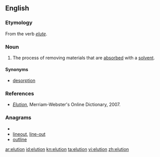 ==English==

===Etymology===

From the verb ''[[elute]]''.

===Noun===
{{en-noun|-}}

# {{analytical chemistry}} The process of removing materials that are [[absorbed]] with a [[solvent]].

====Synonyms====
* [[desorption]]

===References===

* ''[http://www.m-w.com/cgi-bin/dictionary?book=Dictionary&va=elution Elution]'', Merriam-Webster's Online Dictionary, 2007.

===Anagrams===
* {{alphagram|eilnotu}}
* [[lineout#English|lineout]], [[line-out#English|line-out]]
* [[outline#English|outline]]

[[ar:elution]]
[[id:elution]]
[[kn:elution]]
[[ta:elution]]
[[vi:elution]]
[[zh:elution]]